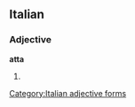 ==Italian==

===Adjective===
'''atta''' {{f}}

# {{feminine of|[[atto]]}}
[[Category:Italian adjective forms]]